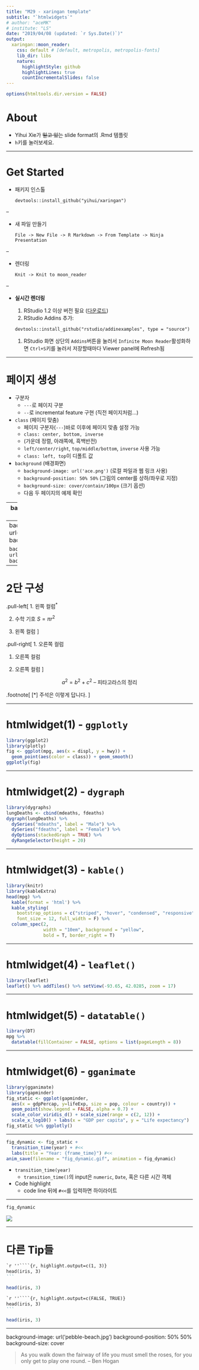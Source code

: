 ```yaml
---
title: "M29 - xaringan template"
subtitle: "`htmlwidgets`"
# author: "aceMK"
# institute: "LS"
date: "2019/04/08 (updated: `r Sys.Date()`)"
output:
  xaringan::moon_reader:
    css: default # [default, metropolis, metropolis-fonts]
    lib_dir: libs
    nature:
      highlightStyle: github
      highlightLines: true
      countIncrementalSlides: false
---
```


```r
options(htmltools.dir.version = FALSE)
```

# About 

+ Yihui Xie가 ~~밀고 있는~~ slide format의 .Rmd 템플릿  
+ `h`키를 눌러보세요. 

---

# Get Started

+ 패키지 인스톨

  ```
  devtools::install_github("yihui/xaringan")
  ```

--

+ 새 파일 만들기

  `File -> New File -> R Markdown -> From Template -> Ninja Presentation`  

--

+ 렌더링

  `Knit -> Knit to moon_reader`  

--

+ **실시간 렌더링**

  1. RStudio 1.2 이상 버전 필요 ([다운로드](https://www.rstudio.com/products/rstudio/download/preview/))    
  1. RStudio Addins 추가:  
  ```
  devtools::install_github("rstudio/addinexamples", type = "source")
  ```
  1. RStudio 화면 상단의 `Addins`버튼을 눌러서 `Infinite Moon Reader`활성화하면 `Ctrl+S`키를 눌러서 저장할때마다 Viewer panel에 Refresh됨 
  
---

# 페이지 생성  

+ 구분자
  + `---`로 페이지 구분
  + `--`로 incremental feature 구현 (직전 페이지처럼...)
  
+ `class` (페이지 맞춤)
  + 페이지 구분자(`---`)바로 이후에 페이지 맞춤 설정 가능
  + `class: center, bottom, inverse`
  + (가운데 정렬, 아래쪽에, 흑백반전) 
  + `left/center/right`, `top/middle/bottom`, `inverse` 사용 가능
  + `class: left, top`이 디폴트 값
  
+ `background` (배경화면)
    + `background-image: url('ace.png')` (로컬 파일과 웹 링크 사용)
    + `background-position: 50% 50%` (그림의 center를 상하/좌우로 지정) 
    + `background-size: cover/contain/100px` (크기 옵션) 
    + 다음 두 페이지의 예제 확인 
 
---
background-image: url('ace.png')
background-position: 90% 10%
background-size: 200px 

```
background-image: url('ace.png')
background-position: 90% 10%
background-size: 200px 
```

> I made an ace at 2017-09-08, which is `r Sys.Date()-as.Date("2017-09-08")` days before this template was lastly updated.  <img src="https://www.titleist.co.kr/build/assets/images/logo-titleist.svg?display=inline-block" height="20px" />sent me this badge.

> This is how quotes look in `xaringan`. Check the html code that allowed the titleist logo above as an inline image.

---
background-image: url(https://t1.daumcdn.net/cfile/tistory/22719A4852F184CC0A)
background-position: 50% 100%
background-size: cover

```
background-image: url(https://t1.daumcdn.net/cfile/tistory/22719A4852F184CC0A)
background-position: 50% 50%
background-size: cover
```
---

# 2단 구성

.pull-left[
1. 왼쪽 컬럼<sup>*</sup>

2. 수학 기호 $S = \pi r^2$ 

3. 왼쪽 컬럼 
]

.pull-right[
1. 오른쪽 컬럼 

1. 오른쪽 컬럼 

1. 오른쪽 컬럼 
]

$$a^2 = b^2 + c^2 \textrm{ -- 피타고라스의 정리}$$ 

.footnote[
[*] 주석은 이렇게 답니다. 
]

---

# htmlwidget(1) - `ggplotly`

```r
library(ggplot2)
library(plotly)
fig <- ggplot(mpg, aes(x = displ, y = hwy)) + 
  geom_point(aes(color = class)) + geom_smooth()
ggplotly(fig) 
```

---

# htmlwidget(2) - `dygraph`

```r
library(dygraphs)
lungDeaths <- cbind(mdeaths, fdeaths)
dygraph(lungDeaths) %>%
  dySeries("mdeaths", label = "Male") %>%
  dySeries("fdeaths", label = "Female") %>%
  dyOptions(stackedGraph = TRUE) %>%
  dyRangeSelector(height = 20)
```

---

# htmlwidget(3) - `kable()`

```r
library(knitr)
library(kableExtra)
head(mpg) %>% 
  kable(format = 'html') %>%
  kable_styling(
    bootstrap_options = c("striped", "hover", "condensed", "responsive"), 
    font_size = 12, full_width = F) %>% 
  column_spec(2, 
              width = "10em", background = "yellow", 
              bold = T, border_right = T)
```

---

# htmlwidget(4) - `leaflet()`

```r
library(leaflet)
leaflet() %>% addTiles() %>% setView(-93.65, 42.0285, zoom = 17)
```

---

# htmlwidget(5) - `datatable()`

```r
library(DT)
mpg %>% 
  datatable(fillContainer = FALSE, options = list(pageLength = 8))
```

---

# htmlwidget(6) - `gganimate` 

```r
library(gganimate)
library(gapminder)
fig_static <- ggplot(gapminder, 
  aes(x = gdpPercap, y=lifeExp, size = pop, colour = country)) +
  geom_point(show.legend = FALSE, alpha = 0.7) +
  scale_color_viridis_d() + scale_size(range = c(2, 12)) + 
  scale_x_log10() + labs(x = "GDP per capita", y = "Life expectancy")
fig_static %>% ggplotly()
```

---

```r
fig_dynamic <- fig_static + 
  transition_time(year) + #<<                    
  labs(title = "Year: {frame_time}") #<<
anim_save(filename = "fig_dynamic.gif", animation = fig_dynamic)
```

+ `transition_time(year)`  
    + `transition_time()`의 input은 `numeric`, `Date`, 혹은 다른 시간 객체
+ Code highlight  
    + code line 뒤에 `#<<`를 입력하면 하이라이트 

---

```r
fig_dynamic
``` 

![](fig_dynamic.gif)  

---

# 다른 Tip들 

````md
`r ''````{r, highlight.output=c(1, 3)}
head(iris, 3)
```
````

```r
head(iris, 3)
```

````md
`r ''````{r, highlight.output=c(FALSE, TRUE)}
head(iris, 3)
```
````

```r
head(iris, 3)
```

---
background-image: url('pebble-beach.jpg')
background-position: 50% 50%
background-size: cover

> As you walk down the fairway of life you must smell the roses, for you only get to play one round. -- Ben Hogan
